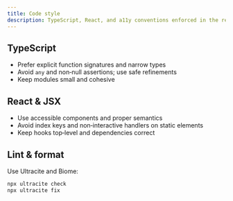 ```yaml
---
title: Code style
description: TypeScript, React, and a11y conventions enforced in the repo.
---
```


## TypeScript

- Prefer explicit function signatures and narrow types
- Avoid `any` and non‑null assertions; use safe refinements
- Keep modules small and cohesive

## React & JSX

- Use accessible components and proper semantics
- Avoid index keys and non‑interactive handlers on static elements
- Keep hooks top‑level and dependencies correct

## Lint & format

Use Ultracite and Biome:

```bash
npx ultracite check
npx ultracite fix
```


